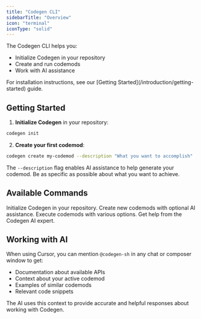 ```yaml
---
title: "Codegen CLI"
sidebarTitle: "Overview"
icon: "terminal"
iconType: "solid"
---
```


The Codegen CLI helps you:

- Initialize Codegen in your repository
- Create and run codemods
- Work with AI assistance

<Note>
  For installation instructions, see our [Getting
  Started](/introduction/getting-started) guide.
</Note>

## Getting Started

1. **Initialize Codegen** in your repository:

```bash
codegen init
```

2. **Create your first codemod**:

```bash
codegen create my-codemod --description "What you want to accomplish"
```

The `--description` flag enables AI assistance to help generate your codemod. Be as specific as possible about what you want to achieve.

## Available Commands

<CardGroup cols={2}>
  <Card title="init" icon="power-off" href="/cli/init">
    Initialize Codegen in your repository.
  </Card>
  <Card title="create" icon="plus" href="/cli/create">
    Create new codemods with optional AI assistance.
  </Card>
  <Card title="run" icon="play" href="/cli/run">
    Execute codemods with various options.
  </Card>
  <Card title="expert" icon="robot" href="/cli/expert">
    Get help from the Codegen AI expert.
  </Card>
</CardGroup>

## Working with AI

When using Cursor, you can mention `@codegen-sh` in any chat or composer window to get:

- Documentation about available APIs
- Context about your active codemod
- Examples of similar codemods
- Relevant code snippets

The AI uses this context to provide accurate and helpful responses about working with Codegen.
